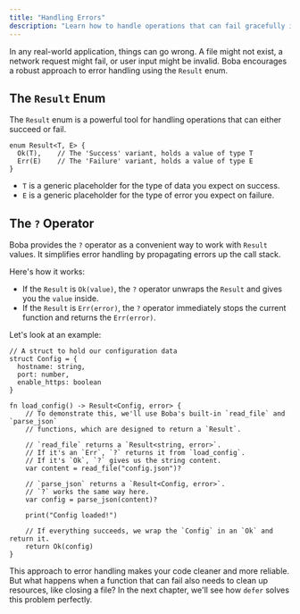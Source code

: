 ```yaml
---
title: "Handling Errors"
description: "Learn how to handle operations that can fail gracefully in Boba using the Result enum and the `?` operator."
---
```


In any real-world application, things can go wrong. A file might not exist, a network request might fail, or user input might be invalid. Boba encourages a robust approach to error handling using the `Result` enum.

## The `Result` Enum

The `Result` enum is a powerful tool for handling operations that can either succeed or fail.

```boba
enum Result<T, E> {
  Ok(T),    // The 'Success' variant, holds a value of type T
  Err(E)    // The 'Failure' variant, holds a value of type E
}
```

- `T` is a generic placeholder for the type of data you expect on success.
- `E` is a generic placeholder for the type of error you expect on failure.

## The `?` Operator

Boba provides the `?` operator as a convenient way to work with `Result` values. It simplifies error handling by propagating errors up the call stack.

Here's how it works:

- If the `Result` is `Ok(value)`, the `?` operator unwraps the `Result` and gives you the `value` inside.
- If the `Result` is `Err(error)`, the `?` operator immediately stops the current function and returns the `Err(error)`.

Let's look at an example:

```boba
// A struct to hold our configuration data
struct Config = {
  hostname: string,
  port: number,
  enable_https: boolean
}

fn load_config() -> Result<Config, error> {
    // To demonstrate this, we'll use Boba's built-in `read_file` and `parse_json`
    // functions, which are designed to return a `Result`.

    // `read_file` returns a `Result<string, error>`.
    // If it's an `Err`, `?` returns it from `load_config`.
    // If it's `Ok`, `?` gives us the string content.
    var content = read_file("config.json")?

    // `parse_json` returns a `Result<Config, error>`.
    // `?` works the same way here.
    var config = parse_json(content)?

    print("Config loaded!")

    // If everything succeeds, we wrap the `Config` in an `Ok` and return it.
    return Ok(config)
}
```

This approach to error handling makes your code cleaner and more reliable. But what happens when a function that can fail also needs to clean up resources, like closing a file? In the next chapter, we'll see how `defer` solves this problem perfectly.
